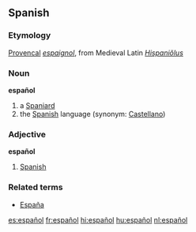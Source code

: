 == Spanish ==
===Etymology===
[[Provencal]] ''[[espaignol]]'', from Medieval Latin ''[[Hispaniolus|Hispaniŏlus]]''

=== Noun ===
'''español'''

# a [[Spaniard]]
# the [[Spanish]] language (synonym: [[Castellano]])

=== Adjective ===
'''español'''

# [[Spanish]]

===Related terms===
*[[España]]

[[es:español]]
[[fr:español]]
[[hi:español]]
[[hu:español]]
[[nl:español]]